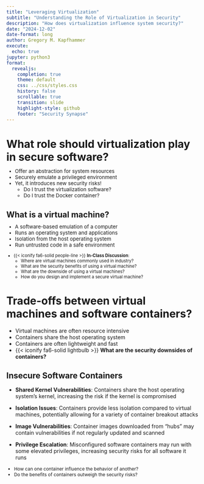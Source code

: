 ```yaml
---
title: "Leveraging Virtualization"
subtitle: "Understanding the Role of Virtualization in Security"
description: "How does virtualization influence system security?"
date: "2024-12-02"
date-format: long
author: Gregory M. Kapfhammer
execute:
  echo: true
jupyter: python3
format:
  revealjs:
    completion: true
    theme: default
    css: ../css/styles.css
    history: false
    scrollable: true
    transition: slide
    highlight-style: github
    footer: "Security Synapse"
---
```


# What role should virtualization play in secure software?

::: {.incremental .fade style="margin-top: -0.45em; font-size: 0.95em;"}

- Offer an abstraction for system resources
- Securely emulate a privileged environment
- Yet, it introduces new security risks!
    - Do I trust the virtualization software?
    - Do I trust the Docker container?

:::

## What is a virtual machine? 

::: {.incremental .fade style="margin-top: -0.45em; font-size: 0.95em;"}

- A software-based emulation of a computer
- Runs an operating system and applications
- Isolation from the host operating system
- Run untrusted code in a safe environment

:::

::: {.fragment .boxed-content .fade style="margin-top: -0.05em; font-size: 0.80em;"}

- {{< iconify fa6-solid people-line >}} **In-Class Discussion**:
    - Where are virtual machines commonly used in industry?
    - What are the security benefits of using a virtual machine?
    - What are the downside of using a virtual machines?
    - How do you design and implement a secure virtual machine?

:::

# Trade-offs between virtual machines and software containers?

::: incremental

- Virtual machines are often resource intensive
- Containers share the host operating system
- Containers are often lightweight and fast
- {{< iconify fa6-solid lightbulb >}} **What are the security downsides of containers?**

:::

## Insecure Software Containers

::: {.fragment .callout-note icon=false title="Software Container Security Concerns" style="margin-top: -0.15em;"}

- **Shared Kernel Vulnerabilities**: Containers share the host operating
system's kernel, increasing the risk if the kernel is compromised
  
- **Isolation Issues**: Containers provide less isolation compared to virtual
machines, potentially allowing for a variety of container breakout attacks
  
- **Image Vulnerabilities**: Container images downloaded from "hubs" may
contain vulnerabilities if not regularly updated and scanned
  
- **Privilege Escalation**: Misconfigured software containers may run with some
elevated privileges, increasing security risks for all software it runs

:::

::: {.fragment style="margin-top: 0.05em; font-size: 0.85em;"}

- How can one container influence the behavior of another?
- Do the benefits of containers outweigh the security risks?

:::
